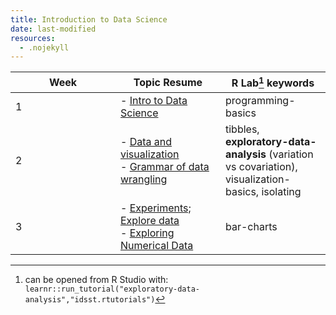 ```yaml
---
title: Introduction to Data Science
date: last-modified
resources:
  - .nojekyll
---
```

|Week|Topic Resume|R Lab[^1] keywords|
|------------|------------|------------|
|1 | - [Intro to Data Science](./Lecture-summaries/Intro-to-data-science.md)|programming-basics|
|2 | - [Data and visualization](./Lecture-summaries/Data-and-visualization.md) <br> - [Grammar of data wrangling](./Lecture-summaries/Grammar-of-data-wrangling.md)| tibbles, <b>exploratory-data-analysis</b> (variation vs covariation), visualization-basics, isolating|  
|3 | - [Experiments; Explore data](./Lecture-summaries/Experiments-explore-data.md)  <br>  - [Exploring Numerical Data](./Lecture-summaries/Exploring-numerical-data.md)|bar-charts|

[^1]: can be opened from R Studio with:   
```learnr::run_tutorial("exploratory-data-analysis","idsst.rtutorials")```  
